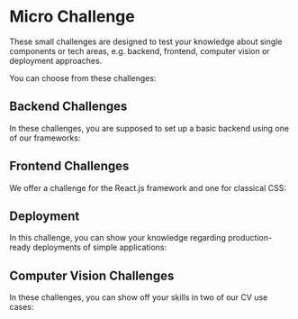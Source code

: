 
# Micro Challenge

These small challenges are designed to test your knowledge about single components or tech areas, e.g. backend,
frontend, computer vision or deployment approaches.

You can choose from these challenges:

## Backend Challenges

In these challenges, you are supposed to set up a basic backend using one of our frameworks:

<Cards>
    <Card title="NestJS" href="/challenges/micro/backend/nestjs"/>
    <Card title="Micronaut" href="/challenges/micro/backend/micronaut"/>
    <Card title="FastAPI" href="/challenges/micro/backend/fastapi"/>
</Cards>

## Frontend Challenges

We offer a challenge for the React.js framework and one for classical CSS:

<Cards>
    <Card title="React.js" href="/challenges/micro/frontend/react"/>
    <Card title="CSS" href="/challenges/micro/frontend/css"/>
</Cards>

## Deployment

In this challenge, you can show your knowledge regarding production-ready deployments of simple applications:

<Cards>
    <Card title="Deployment Approaches" href="/challenges/micro/deployment/deployment_approaches"/>
    <Card title="Docker" href="/challenges/micro/deployment/docker"/>
    <Card title="Kubernetes" href="/challenges/micro/deployment/kubernetes"/>
</Cards>

## Computer Vision Challenges

In these challenges, you can show off your skills in two of our CV use cases:

<Cards>
    <Card title="General Quiz" href="/challenges/micro/computervision/quiz"/>
    <Card title="Blob Detection" href="/challenges/micro/computervision/blob_detection"/>
    <Card title="3D Hand Detection" href="/challenges/micro/computervision/hand_3d"/>
</Cards>